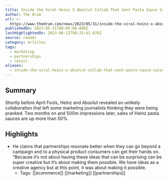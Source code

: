 ```yaml
---
title: Inside the Viral Heinz X Absolut Collab That Sent Pasta Sauce Sales Soaring
author: The Drum
url: >-
  https://www.thedrum.com/news/2023/05/31/inside-the-viral-heinz-x-absolut-tie-up-sent-pasta-sauces-sales-soaring
publishedOn: 2023-05-31T00:00:00.000Z
lastHighlightedOn: 2023-06-12T08:25:01.678Z
source: reader
category: articles
tags:
  - marketing
  - partnerships
  - retail
aliases:
  - inside-the-viral-heinz-x-absolut-collab-that-sent-pasta-sauce-sales-soaring
---
```

## Summary

Shortly before April Fools, Heinz and Absolut revealed an unlikely collaboration that left some marketing journalists thinking they were being pranked. Two months on and 500m impressions later, sales of Heinz pasta sauces are up more than 50%.

## Highlights
- He claims that partnerships resonate better when they can go beyond a campaign and to a physical product consumers can get their hands on. “Because it’s not about having these ideas that can be surprising can be super creative but it’s about making them possible. We have ideas as a creative agency but at this point, it was about making it possible.
    - Tags: [[ecommerce]] [[marketing]] [[partnerships]]
